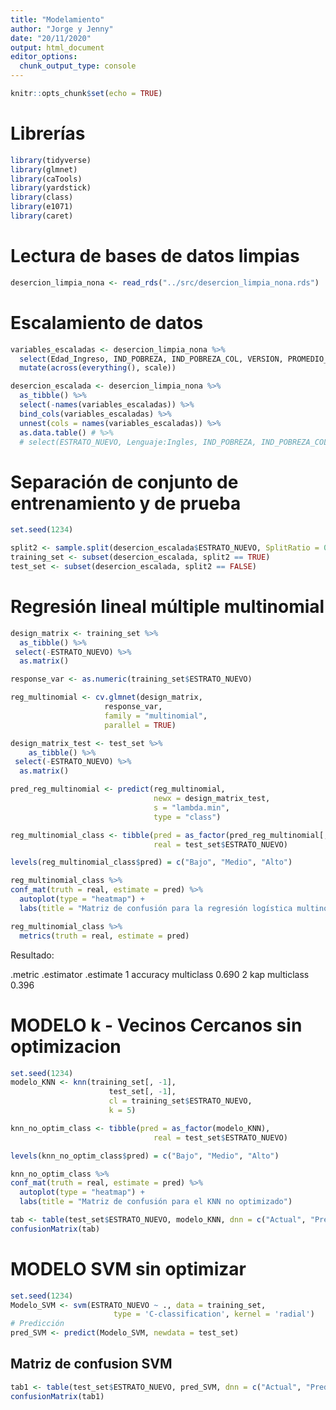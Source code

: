 ```yaml
---
title: "Modelamiento"
author: "Jorge y Jenny"
date: "20/11/2020"
output: html_document
editor_options: 
  chunk_output_type: console
---
```


```r
knitr::opts_chunk$set(echo = TRUE)
```

# Librerías

```r
library(tidyverse)
library(glmnet)
library(caTools)
library(yardstick)
library(class)
library(e1071)
library(caret)
```


# Lectura de bases de datos limpias

```r
desercion_limpia_nona <- read_rds("../src/desercion_limpia_nona.rds")
```

# Escalamiento de datos

```r
variables_escaladas <- desercion_limpia_nona %>%
  select(Edad_Ingreso, IND_POBREZA, IND_POBREZA_COL, VERSION, PROMEDIO_ULTIMO_SEMESTRE_TERMINADO, CREDITOS_ULTIM_SEMEST_MATRIC, PROMEDIO_PROGRAMA, CRED_CURS_PROG:CREDGRADO, Ano_titulo, Puntaje1_s, Puntaje2_s, Psemestre_P_estado, Edad_P_estado, NUMSEMESTRES, Lenguaje:Ingles) %>% 
  mutate(across(everything(), scale))

desercion_escalada <- desercion_limpia_nona %>%
  as_tibble() %>% 
  select(-names(variables_escaladas)) %>%
  bind_cols(variables_escaladas) %>% 
  unnest(cols = names(variables_escaladas)) %>% 
  as.data.table() # %>% 
  # select(ESTRATO_NUEVO, Lenguaje:Ingles, IND_POBREZA, IND_POBREZA_COL, Puntaje1_s, Puntaje2_s, Edad_P_estado, PROMEDIO_PROGRAMA, PROMEDIO_ULTIMO_SEMESTRE_TERMINADO, Valor_pension_No.paga:Valor_pension_250.000.o.más)
```

# Separación de conjunto de entrenamiento y de prueba

```r
set.seed(1234)

split2 <- sample.split(desercion_escalada$ESTRATO_NUEVO, SplitRatio = 0.80)
training_set <- subset(desercion_escalada, split2 == TRUE)
test_set <- subset(desercion_escalada, split2 == FALSE)
```


# Regresión lineal múltiple multinomial

```r
design_matrix <- training_set %>%
  as_tibble() %>% 
 select(-ESTRATO_NUEVO) %>% 
  as.matrix()

response_var <- as.numeric(training_set$ESTRATO_NUEVO)

reg_multinomial <- cv.glmnet(design_matrix, 
                     response_var, 
                     family = "multinomial",
                     parallel = TRUE)

design_matrix_test <- test_set %>% 
    as_tibble() %>% 
 select(-ESTRATO_NUEVO) %>% 
  as.matrix()

pred_reg_multinomial <- predict(reg_multinomial, 
                                newx = design_matrix_test, 
                                s = "lambda.min", 
                                type = "class")

reg_multinomial_class <- tibble(pred = as_factor(pred_reg_multinomial[,1]), 
                                real = test_set$ESTRATO_NUEVO)

levels(reg_multinomial_class$pred) = c("Bajo", "Medio", "Alto")

reg_multinomial_class %>% 
conf_mat(truth = real, estimate = pred) %>% 
  autoplot(type = "heatmap") + 
  labs(title = "Matriz de confusión para la regresión logística multinomial")

reg_multinomial_class %>% 
  metrics(truth = real, estimate = pred)
```

Resultado:

  .metric  .estimator .estimate
  <chr>    <chr>          <dbl>
1 accuracy multiclass     0.690
2 kap      multiclass     0.396

# MODELO k - Vecinos Cercanos sin optimizacion

```r
set.seed(1234)
modelo_KNN <- knn(training_set[, -1], 
                      test_set[, -1], 
                      cl = training_set$ESTRATO_NUEVO,
                      k = 5)

knn_no_optim_class <- tibble(pred = as_factor(modelo_KNN), 
                                real = test_set$ESTRATO_NUEVO)

levels(knn_no_optim_class$pred) = c("Bajo", "Medio", "Alto")

knn_no_optim_class %>% 
conf_mat(truth = real, estimate = pred) %>% 
  autoplot(type = "heatmap") + 
  labs(title = "Matriz de confusión para el KNN no optimizado")

tab <- table(test_set$ESTRATO_NUEVO, modelo_KNN, dnn = c("Actual", "Predicha"))
confusionMatrix(tab)
```

# MODELO SVM sin optimizar

```r
set.seed(1234)
Modelo_SVM <- svm(ESTRATO_NUEVO ~ ., data = training_set, 
                       type = 'C-classification', kernel = 'radial')
# Predicción
pred_SVM <- predict(Modelo_SVM, newdata = test_set)
```

##   Matriz de confusion SVM    

```r
tab1 <- table(test_set$ESTRATO_NUEVO, pred_SVM, dnn = c("Actual", "Predicha"))
confusionMatrix(tab1)
```


